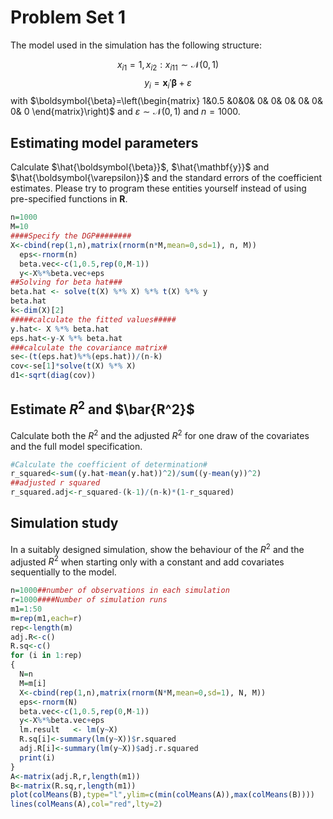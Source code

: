 # Problem Set 1


The model used in the simulation has the following structure:

$$x_{i1}=1, x_{i2}:x_{i11} \sim \mathcal{N}(0,1)$$
$$y_{i}=\mathbf{x}_i'\boldsymbol{\beta}+\varepsilon$$
 with $\boldsymbol{\beta}=\left(\begin{matrix} 1&0.5 &0&0& 0& 0& 0& 0& 0& 0& 0 \end{matrix}\right)$ and $\varepsilon \sim \mathcal{N}(0,1)$ and $n=1000$.

## Estimating model parameters
Calculate $\hat{\boldsymbol{\beta}}$, $\hat{\mathbf{y}}$ and $\hat{\boldsymbol{\varepsilon}}$ and the standard errors of the coefficient estimates. Please try to program these entities yourself instead of using pre-specified functions in **R**. 

```r
n=1000
M=10
####Specify the DGP########
X<-cbind(rep(1,n),matrix(rnorm(n*M,mean=0,sd=1), n, M)) 
  eps<-rnorm(n)
  beta.vec<-c(1,0.5,rep(0,M-1))
  y<-X%*%beta.vec+eps
##Solving for beta hat###
beta.hat <- solve(t(X) %*% X) %*% t(X) %*% y
beta.hat
k<-dim(X)[2]  
#####calculate the fitted values#####
y.hat<- X %*% beta.hat 
eps.hat<-y-X %*% beta.hat
###calculate the covariance matrix#
se<-(t(eps.hat)%*%(eps.hat))/(n-k)
cov<-se[1]*solve(t(X) %*% X)
d1<-sqrt(diag(cov))
```


## Estimate $R^2$ and $\bar{R^2}$

Calculate both the $R^2$ and the adjusted $R^2$ for one draw of the covariates and the full model specification.
```r
#Calculate the coefficient of determination#
r_squared<-sum((y.hat-mean(y.hat))^2)/sum((y-mean(y))^2)
##adjusted r squared
r_squared.adj<-r_squared-(k-1)/(n-k)*(1-r_squared)
```
## Simulation study

In a suitably designed simulation, show the behaviour of the $R^2$ and the adjusted $R^2$ when starting only with a constant and add covariates sequentially to the model. 

```r
n=1000##number of observations in each simulation
r=1000####Number of simulation runs
m1=1:50
m=rep(m1,each=r)
rep<-length(m)
adj.R<-c()
R.sq<-c()
for (i in 1:rep)
{
  N=n
  M=m[i]
  X<-cbind(rep(1,n),matrix(rnorm(N*M,mean=0,sd=1), N, M)) 
  eps<-rnorm(N)
  beta.vec<-c(1,0.5,rep(0,M-1))
  y<-X%*%beta.vec+eps
  lm.result   <- lm(y~X)
  R.sq[i]<-summary(lm(y~X))$r.squared
  adj.R[i]<-summary(lm(y~X))$adj.r.squared
  print(i)
}
A<-matrix(adj.R,r,length(m1))
B<-matrix(R.sq,r,length(m1))
plot(colMeans(B),type="l",ylim=c(min(colMeans(A)),max(colMeans(B))))
lines(colMeans(A),col="red",lty=2)
```




